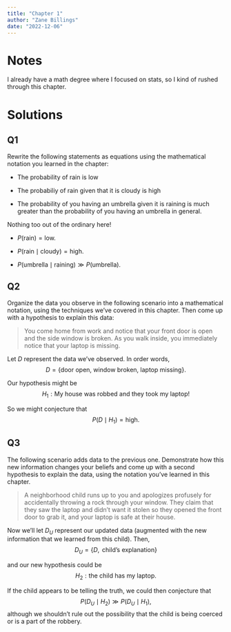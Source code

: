 ```yaml
---
title: "Chapter 1"
author: "Zane Billings"
date: "2022-12-06"
---
```


# Notes

I already have a math degree where I focused on stats, so I kind of rushed through this chapter.

# Solutions

## Q1

::: {.callout-note appearance="simple"}

Rewrite the following statements as equations using the mathematical notation
you learned in the chapter:

* The probability of rain is low

* The probabiliy of rain given that it is cloudy is high

* The probability of you having an umbrella given it is raining is much greater
than the probability of you having an umbrella in general.

:::

Nothing too out of the ordinary here!

* $\displaystyle P\left( \text{rain} \right) = \text{low}.$

* $P \left( \text{rain} \mid \text{cloudy} \right) = \text{high}.$

* $P \left( \text{umbrella} \mid \text{raining} \right) \gg P \left(\text{umbrella}\right).$

## Q2

::: {.callout-note appearance="simple"}

Organize the data you observe in the following scenario into a mathematical
notation, using the techniques we've covered in this chapter. Then come up
with a hypothesis to explain this data:

> You come home from work and notice that your front door is open and the side
window is broken. As you walk inside, you immediately notice that your laptop
is missing.

:::

Let $D$ represent the data we've observed. In order words,
$$D = \{\text{door open, window broken, laptop missing}\}.$$

Our hypothesis might be
$$H_1: \text{My house was robbed and they took my laptop!}$$

So we might conjecture that
$$P(D \mid H_1) = \mathrm{high}.$$

## Q3

::: {.callout-note appearance="simple"}

The following scenario adds data to the previous one. Demonstrate how this new
information changes your beliefs and come up with a second hypothesis to explain
the data, using the notation you've learned in this chapter.

> A neighborhood child runs up to you and apologizes profusely for accidentally
throwing a rock through your window. They claim that they saw the laptop and
didn't want it stolen so they opened the front door to grab it, and your
laptop is safe at their house.

:::

Now we'll let $D_U$ represent our updated data (augmented with the new
information that we learned from this child). Then,
$$D_U = \{D, \text{ child's explanation}\}$$

and our new hypothesis could be
$$H_2: \text{the child has my laptop.}$$

If the child appears to be telling the truth, we could then conjecture that
$$P(D_U \mid H_2) \gg P(D_U \mid H_1),$$
although we shouldn't rule out the possibility that the child is being coerced
or is a part of the robbery.

<!-- end of file -->
